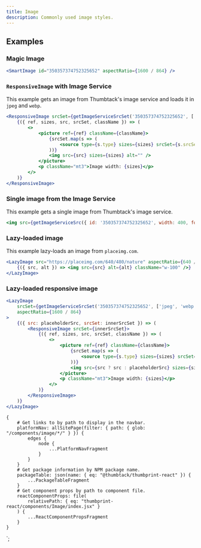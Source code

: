 ```yaml
---
title: Image
description: Commonly used image styles.
---
```



<ComponentHeader data={props.data} />

## Examples

### Magic Image

```jsx
<SmartImage id="350357374752325652" aspectRatio={1600 / 864} />
```

### `ResponsiveImage` with Image Service

This example gets an image from Thumbtack's image service and loads it in `jpeg` and `webp`.

```jsx
<ResponsiveImage srcSet={getImageServiceSrcSet('350357374752325652', ['jpeg', 'webp'])}>
    {({ ref, sizes, src, srcSet, className }) => (
        <>
            <picture ref={ref} className={className}>
                {srcSet.map(s => (
                    <source type={s.type} sizes={sizes} srcSet={s.srcSet} key={s.type} />
                ))}
                <img src={src} sizes={sizes} alt="" />
            </picture>
            <p className="mt3">Image width: {sizes}</p>
        </>
    )}
</ResponsiveImage>
```

### Single image from the Image Service

This example gets a single image from Thumbtack's image service.

```jsx
<img src={getImageServiceSrc({ id: '350357374752325652', width: 400, format: 'jpeg' })} alt="" />
```

### Lazy-loaded image

This example lazy-loads an image from `placeimg.com`.

```jsx
<LazyImage src="https://placeimg.com/640/480/nature" aspectRatio={640 / 480} alt="Photo of nature">
    {({ src, alt }) => <img src={src} alt={alt} className="w-100" />}
</LazyImage>
```

### Lazy-loaded responsive image

```jsx
<LazyImage
    srcSet={getImageServiceSrcSet('350357374752325652', ['jpeg', 'webp'])}
    aspectRatio={1600 / 864}
>
    {({ src: placeholderSrc, srcSet: innerSrcSet }) => (
        <ResponsiveImage srcSet={innerSrcSet}>
            {({ ref, sizes, src, srcSet, className }) => (
                <>
                    <picture ref={ref} className={className}>
                        {srcSet.map(s => (
                            <source type={s.type} sizes={sizes} srcSet={s.srcSet} key={s.type} />
                        ))}
                        <img src={src ? src : placeholderSrc} sizes={sizes} alt="" />
                    </picture>
                    <p className="mt3">Image width: {sizes}</p>
                </>
            )}
        </ResponsiveImage>
    )}
</LazyImage>
```

<ComponentFooter data={props.data} />

    {
        # Get links to by path to display in the navbar.
        platformNav: allSitePage(filter: { path: { glob: "/components/image/*/" } }) {
            edges {
                node {
                    ...PlatformNavFragment
                }
            }
        }
        # Get package information by NPM package name.
        packageTable: json(name: { eq: "@thumbtack/thumbprint-react" }) {
            ...PackageTableFragment
        }
        # Get component props by path to component file.
        reactComponentProps: file(
            relativePath: { eq: "thumbprint-react/components/Image/index.jsx" }
        ) {
            ...ReactComponentPropsFragment
        }
    }
`;
